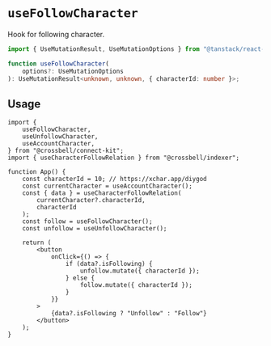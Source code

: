 # `useFollowCharacter`

Hook for following character.

```ts
import { UseMutationResult, UseMutationOptions } from "@tanstack/react-query";

function useFollowCharacter(
	options?: UseMutationOptions
): UseMutationResult<unknown, unknown, { characterId: number }>;
```

## Usage

```tsx {2,15,24}
import {
	useFollowCharacter,
	useUnfollowCharacter,
	useAccountCharacter,
} from "@crossbell/connect-kit";
import { useCharacterFollowRelation } from "@crossbell/indexer";

function App() {
	const characterId = 10; // https://xchar.app/diygod
	const currentCharacter = useAccountCharacter();
	const { data } = useCharacterFollowRelation(
		currentCharacter?.characterId,
		characterId
	);
	const follow = useFollowCharacter();
	const unfollow = useUnfollowCharacter();

	return (
		<button
			onClick={() => {
				if (data?.isFollowing) {
					unfollow.mutate({ characterId });
				} else {
					follow.mutate({ characterId });
				}
			}}
		>
			{data?.isFollowing ? "Unfollow" : "Follow"}
		</button>
	);
}
```

